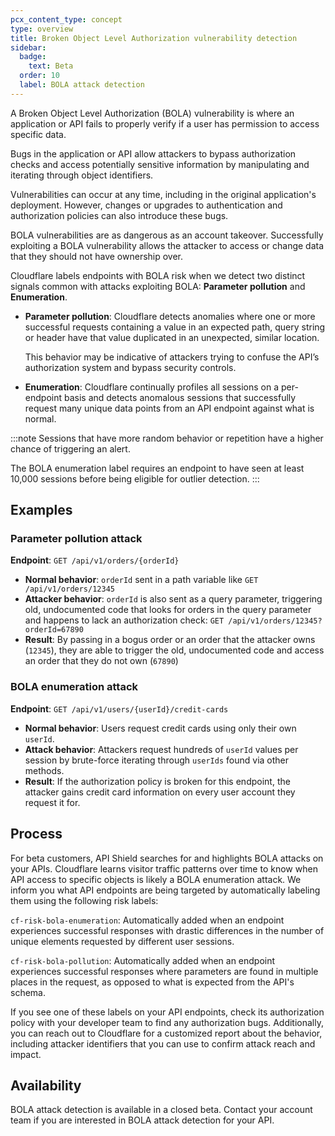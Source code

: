 ```yaml
---
pcx_content_type: concept
type: overview
title: Broken Object Level Authorization vulnerability detection
sidebar:
  badge:
    text: Beta
  order: 10
  label: BOLA attack detection
---
```



A Broken Object Level Authorization (BOLA) vulnerability is where an application or API fails to properly verify if a user has permission to access specific data.

Bugs in the application or API allow attackers to bypass authorization checks and access potentially sensitive information by manipulating and iterating through object identifiers.

Vulnerabilities can occur at any time, including in the original application's deployment. However, changes or upgrades to authentication and authorization policies can also introduce these bugs.

BOLA vulnerabilities are as dangerous as an account takeover. Successfully exploiting a BOLA vulnerability allows the attacker to access or change data that they should not have ownership over.

Cloudflare labels endpoints with BOLA risk when we detect two distinct signals common with attacks exploiting BOLA: **Parameter pollution** and **Enumeration**.

- **Parameter pollution**: Cloudflare detects anomalies where one or more successful requests containing a value in an expected path, query string or header have that value duplicated in an unexpected, similar location. 

    This behavior may be indicative of attackers trying to confuse the API’s authorization system and bypass security controls.

- **Enumeration**: Cloudflare continually profiles all sessions on a per-endpoint basis and detects anomalous sessions that successfully request many unique data points from an API endpoint against what is normal.

:::note
Sessions that have more random behavior or repetition have a higher chance of triggering an alert. 

The BOLA enumeration label requires an endpoint to have seen at least 10,000 sessions before being eligible for outlier detection.
:::

## Examples

### Parameter pollution attack

**Endpoint**: `GET /api/v1/orders/{orderId}`

- **Normal behavior**: `orderId` sent in a path variable like `GET /api/v1/orders/12345`
- **Attacker behavior**: `orderId` is also sent as a query parameter, triggering old, undocumented code that looks for orders in the query parameter and happens to lack an authorization check: `GET /api/v1/orders/12345?orderId=67890`
- **Result**: By passing in a bogus order or an order that the attacker owns (`12345`), they are able to trigger the old, undocumented code and access an order that they do not own (`67890`)

### BOLA enumeration attack

**Endpoint**: `GET /api/v1/users/{userId}/credit-cards`

- **Normal behavior**: Users request credit cards using only their own `userId`.
- **Attack behavior**: Attackers request hundreds of `userId` values per session by brute-force iterating through `userIds` found via other methods.
- **Result**: If the authorization policy is broken for this endpoint, the attacker gains credit card information on every user account they request it for.

## Process

For beta customers, API Shield searches for and highlights BOLA attacks on your APIs. Cloudflare learns visitor traffic patterns over time to know when API access to specific objects is likely a BOLA enumeration attack. We inform you what API endpoints are being targeted by automatically labeling them using the following risk labels:

`cf-risk-bola-enumeration`: Automatically added when an endpoint experiences successful responses with drastic differences in the number of unique elements requested by different user sessions.

`cf-risk-bola-pollution`: Automatically added when an endpoint experiences successful responses where parameters are found in multiple places in the request, as opposed to what is expected from the API's schema.

If you see one of these labels on your API endpoints, check its authorization policy with your developer team to find any authorization bugs. Additionally, you can reach out to Cloudflare for a customized report about the behavior, including attacker identifiers that you can use to confirm attack reach and impact.

## Availability

BOLA attack detection is available in a closed beta. Contact your account team if you are interested in BOLA attack detection for your API.